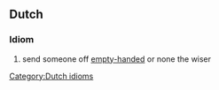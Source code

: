 ==Dutch==

===Idiom===
{{head|nl}}

# send someone off [[empty-handed]] or none the wiser

[[Category:Dutch idioms]]